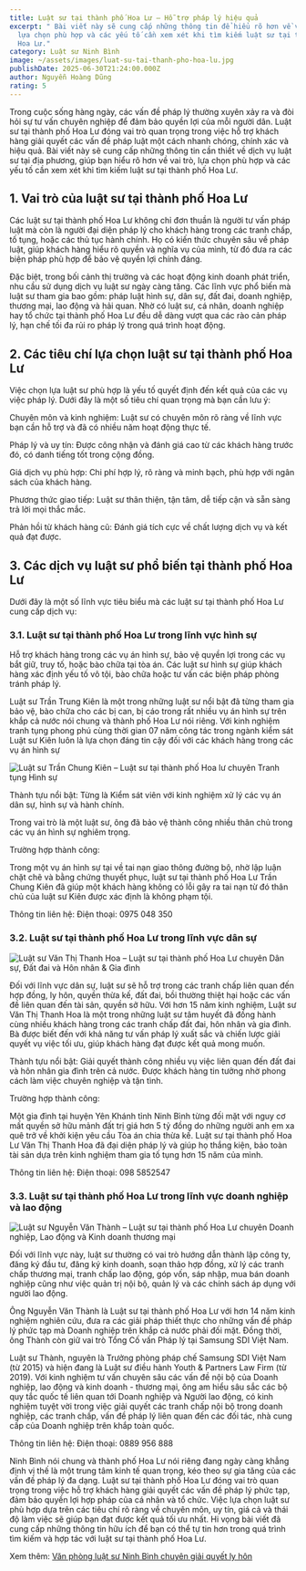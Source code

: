 ```yaml
---
title: Luật sư tại thành phố Hoa Lư – Hỗ trợ pháp lý hiệu quả
excerpt: " Bài viết này sẽ cung cấp những thông tin để hiểu rõ hơn về vai trò,
  lựa chọn phù hợp và các yếu tố cần xem xét khi tìm kiếm luật sư tại thành phố
  Hoa Lư."
category: Luật sư Ninh Bình
image: ~/assets/images/luat-su-tai-thanh-pho-hoa-lu.jpg
publishDate: 2025-06-30T21:24:00.000Z
author: Nguyễn Hoàng Dũng
rating: 5
---
```

Trong cuộc sống hàng ngày, các vấn đề pháp lý thường xuyên xảy ra và đòi hỏi sự tư vấn chuyên nghiệp để đảm bảo quyền lợi của mỗi người dân. Luật sư tại thành phố Hoa Lư đóng vai trò quan trọng trong việc hỗ trợ khách hàng giải quyết các vấn đề pháp luật một cách nhanh chóng, chính xác và hiệu quả. Bài viết này sẽ cung cấp những thông tin cần thiết về dịch vụ luật sư tại địa phương, giúp bạn hiểu rõ hơn về vai trò, lựa chọn phù hợp và các yếu tố cần xem xét khi tìm kiếm luật sư tại thành phố Hoa Lư.

## 1.	Vai trò của luật sư tại thành phố Hoa Lư

Các luật sư tại thành phố Hoa Lư không chỉ đơn thuần là người tư vấn pháp luật mà còn là người đại diện pháp lý cho khách hàng trong các tranh chấp, tố tụng, hoặc các thủ tục hành chính. Họ có kiến thức chuyên sâu về pháp luật, giúp khách hàng hiểu rõ quyền và nghĩa vụ của mình, từ đó đưa ra các biện pháp phù hợp để bảo vệ quyền lợi chính đáng.

Đặc biệt, trong bối cảnh thị trường và các hoạt động kinh doanh phát triển, nhu cầu sử dụng dịch vụ luật sư ngày càng tăng. Các lĩnh vực phổ biến mà luật sư tham gia bao gồm: pháp luật hình sự, dân sự, đất đai, doanh nghiệp, thương mại, lao động và hải quan. Nhờ có luật sư, cá nhân, doanh nghiệp hay tổ chức tại thành phố Hoa Lư đều dễ dàng vượt qua các rào cản pháp lý, hạn chế tối đa rủi ro pháp lý trong quá trình hoạt động.

## 2.	Các tiêu chí lựa chọn luật sư tại thành phố Hoa Lư

Việc chọn lựa luật sư phù hợp là yếu tố quyết định đến kết quả của các vụ việc pháp lý. Dưới đây là một số tiêu chí quan trọng mà bạn cần lưu ý:

Chuyên môn và kinh nghiệm: Luật sư có chuyên môn rõ ràng về lĩnh vực bạn cần hỗ trợ và đã có nhiều năm hoạt động thực tế.

Pháp lý và uy tín: Được công nhận và đánh giá cao từ các khách hàng trước đó, có danh tiếng tốt trong cộng đồng.

Giá dịch vụ phù hợp: Chi phí hợp lý, rõ ràng và minh bạch, phù hợp với ngân sách của khách hàng.

Phương thức giao tiếp: Luật sư thân thiện, tận tâm, dễ tiếp cận và sẵn sàng trả lời mọi thắc mắc.

Phản hồi từ khách hàng cũ: Đánh giá tích cực về chất lượng dịch vụ và kết quả đạt được.

## 3.	Các dịch vụ luật sư phổ biến tại thành phố Hoa Lư

Dưới đây là một số lĩnh vực tiêu biểu mà các luật sư tại thành phố Hoa Lư cung cấp dịch vụ:

### 3.1.	Luật sư tại thành phố Hoa Lư trong lĩnh vực hình sự

Hỗ trợ khách hàng trong các vụ án hình sự, bảo vệ quyền lợi trong các vụ bắt giữ, truy tố, hoặc bào chữa tại tòa án. Các luật sư hình sự giúp khách hàng xác định yếu tố vô tội, bào chữa hoặc tư vấn các biện pháp phòng tránh pháp lý.

Luật sư Trần Trung Kiên là một trong những luật sư nổi bật đã từng tham gia bảo vệ, bào chữa cho các bị can, bị cáo trong rất nhiều vụ án hình sự trên khắp cả nước nói chung và thành phố Hoa Lư nói riêng. Với kinh nghiệm tranh tụng phong phú cùng thời gian 07 năm công tác trong ngành kiểm sát Luật sư Kiên luôn là lựa chọn đáng tin cậy đối với các khách hàng trong các vụ án hình sự

![Luật sư Trần Chung Kiên – Luật sư tại thành phố Hoa lư chuyên Tranh tụng Hình sự](~/assets/images/luat-su-tran-trung-kien-luat-su-tai-thanh-pho-hoa-lu-chuyen-tranh-tung-hinh-su.png "Luật sư Trần Chung Kiên – Luật sư tại thành phố Hoa lư chuyên Tranh tụng Hình sự")

Thành tựu nổi bật: Từng là Kiểm sát viên với kinh nghiệm xử lý các vụ án dân sự, hình sự và hành chính.

Trong vai trò là một luật sư, ông đã bảo vệ thành công nhiều thân chủ trong các vụ án hình sự nghiêm trọng.

Trường hợp thành công:

Trong một vụ án hình sự tại về tai nạn giao thông đường bộ, nhờ lập luận chặt chẽ và bằng chứng thuyết phục, luật sư tại thành phố Hoa Lư Trần Chung Kiên đã giúp một khách hàng không có lỗi gây ra tai nạn từ đó thân chủ của luật sư Kiên được xác định là không phạm tội. 

Thông tin liên hệ: Điện thoại: 0975 048 350

### 3.2.	Luật sư tại thành phố Hoa Lư trong lĩnh vực dân sự

![Luật sư Văn Thị Thanh Hoa – Luật sư tại thành phố Hoa Lư chuyên Dân sự, Đất đai và Hôn nhân & Gia đình](~/assets/images/luat-su-van-thi-thanh-hoa-luat-su-tai-thanh-pho-hoa-lu-chuyen-dan-su-dat-dai-hon-nhan-gia-dinh.png "Luật sư Văn Thị Thanh Hoa – Luật sư tại thành phố Hoa Lư chuyên Dân sự, Đất đai và Hôn nhân & Gia đình")

Đối với lĩnh vực dân sự, luật sư sẽ hỗ trợ trong các tranh chấp liên quan đến hợp đồng, ly hôn, quyền thừa kế, đất đai, bồi thường thiệt hại hoặc các vấn đề liên quan đến tài sản, quyền sở hữu. Với hơn 15 năm kinh nghiệm, Luật sư Văn Thị Thanh Hoa là một trong những luật sư tâm huyết đã đồng hành cùng nhiều khách hàng trong các tranh chấp đất đai, hôn nhân và gia đình. Bà được biết đến với khả năng tư vấn pháp lý xuất sắc và chiến lược giải quyết vụ việc tối ưu, giúp khách hàng đạt được kết quả mong muốn.

Thành tựu nổi bật: Giải quyết thành công nhiều vụ việc liên quan đến đất đai và hôn nhân gia đình trên cả nước. Được khách hàng tin tưởng nhờ phong cách làm việc chuyên nghiệp và tận tình.

Trường hợp thành công:

Một gia đình tại huyện Yên Khánh tỉnh Ninh Bình từng đối mặt với nguy cơ mất quyền sở hữu mảnh đất trị giá hơn 5 tỷ đồng do những người anh em xa quê trở về khởi kiện yêu cầu Tòa án chia thừa kế. Luật sư tại thành phố Hoa Lư Văn Thị Thanh Hoa đã đại diện pháp lý và giúp họ thắng kiện, bảo toàn tài sản dựa trên kinh nghiệm tham gia tố tụng hơn 15 năm của mình.

Thông tin liên hệ: Điện thoại: 098 5852547

### 3.3.	Luật sư tại thành phố Hoa Lư trong lĩnh vực doanh nghiệp và lao động

![Luật sư Nguyễn Văn Thành – Luật sư tại thành phố Hoa Lư chuyên Doanh nghiệp, Lao động và Kinh doanh thương mại](~/assets/images/luat-su-nguyen-van-thanh-luat-su-tai-thanh-pho-hoa-lu-chuyen-doanh-nghiep-lao-dong-kinh-doanh-thuong-mai.png "Luật sư Nguyễn Văn Thành – Luật sư tại thành phố Hoa Lư chuyên Doanh nghiệp, Lao động và Kinh doanh thương mại")

Đối với lĩnh vực này, luật sư thường có vai trò hướng dẫn thành lập công ty, đăng ký đầu tư, đăng ký kinh doanh, soạn thảo hợp đồng, xử lý các tranh chấp thương mại, tranh chấp lao động, góp vốn, sáp nhập, mua bán doanh nghiệp cũng như việc quản trị nội bộ, quản lý và các chính sách áp dụng với người lao động.

Ông Nguyễn Văn Thành là Luật sư tại thành phố Hoa Lư với hơn 14 năm kinh nghiệm nghiên cứu, đưa ra các giải pháp thiết thực cho những vấn đề pháp lý phức tạp mà Doanh nghiệp trên khắp cả nước phải đối mặt. Đồng thời, ông Thành còn giữ vai trò Tổng Cố vấn Pháp lý tại Samsung SDI Việt Nam.

Luật sư Thành, nguyên là Trưởng phòng pháp chế Samsung SDI Việt Nam (từ 2015) và hiện đang là Luật sư điều hành Youth & Partners Law Firm (từ 2019). Với kinh nghiệm tư vấn chuyên sâu các vấn đề nội bộ của Doanh nghiệp, lao động và kinh doanh - thương mại, ông am hiểu sâu sắc các bộ quy tắc quốc tế liên quan tới Doanh nghiệp và Người lao động, có kinh nghiệm tuyệt vời trong việc giải quyết các tranh chấp nội bộ trong doanh nghiệp, các tranh chấp, vấn đề pháp lý liên quan đến các đối tác, nhà cung cấp của Doanh nghiệp trên khắp toàn quốc.

Thông tin liên hệ: Điện thoại: 0889 956 888

Ninh Bình nói chung và thành phố Hoa Lư nói riêng đang ngày càng khẳng định vị thế là một trung tâm kinh tế quan trọng, kéo theo sự gia tăng của các vấn đề pháp lý đa dạng. Luật sư tại thành phố Hoa Lư đóng vai trò quan trọng trong việc hỗ trợ khách hàng giải quyết các vấn đề pháp lý phức tạp, đảm bảo quyền lợi hợp pháp của cá nhân và tổ chức. Việc lựa chọn luật sư phù hợp dựa trên các tiêu chí rõ ràng về chuyên môn, uy tín, giá cả và thái độ làm việc sẽ giúp bạn đạt được kết quả tối ưu nhất. Hi vọng bài viết đã cung cấp những thông tin hữu ích để bạn có thể tự tin hơn trong quá trình tìm kiếm và hợp tác với luật sư tại thành phố Hoa Lư.

Xem thêm: [Văn phòng luật sư Ninh Bình chuyên giải quyết ly hôn](https://yplawfirm.vn/tin-tuc/van-phong-luat-su-ninh-binh-chuyen-giai-quyet-ly-hon)
